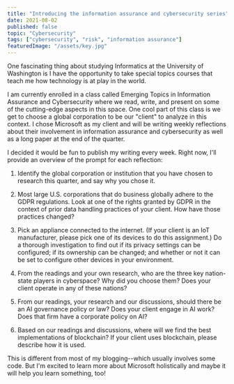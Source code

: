 ```yaml
---
title: "Introducing the information assurance and cybersecurity series"
date: 2021-08-02
published: false
topic: "Cybersecurity"
tags: ["cybersecurity", "risk", "information assurance"]
featuredImage: "/assets/key.jpg"
---
```


One fascinating thing about studying Informatics at the University of Washington is I have the opportunity to take special topics courses that teach me how technology is at play in the world.

I am currently enrolled in a class called Emerging Topics in Information Assurance and Cybersecurity where we read, write, and present on some of the cutting-edge aspects in this space. One cool part of this class is we get to choose a global corporation to be our "client" to analyze in this context. I chose Microsoft as my client and will be writing weekly reflections about their involvement in information assurance and cybersecurity as well as a long paper at the end of the quarter.

I decided it would be fun to publish my writing every week. Right now, I'll provide an overview of the prompt for each reflection:

1. Identify the global corporation or institution that you have chosen to research this quarter, and say why you chose it.

2. Most large U.S. corporations that do business globally adhere to the GDPR regulations. Look at one of the rights granted by GDPR in the context of prior data handling practices of your client. How have those practices changed?

3. Pick an appliance connected to the internet. (If your client is an IoT manufacturer, please pick one of its devices to do this assignment.) Do a thorough investigation to find out if its privacy settings can be configured; if its ownership can be changed; and whether or not it can be set to configure other devices in your environment.

4. From the readings and your own research, who are the three key nation-state players in cyberspace? Why did you choose them? Does your client operate in any of these nations?

5. From our readings, your research and our discussions, should there be an AI governance policy or law? Does your client engage in AI work? Does that firm have a corporate policy on AI?

6. Based on our readings and discussions, where will we find the best implementations of blockchain? If your client uses blockchain, please describe how it is used.

This is different from most of my blogging--which usually involves some code. But I'm excited to learn more about Microsoft holistically and maybe it will help you learn something, too!
